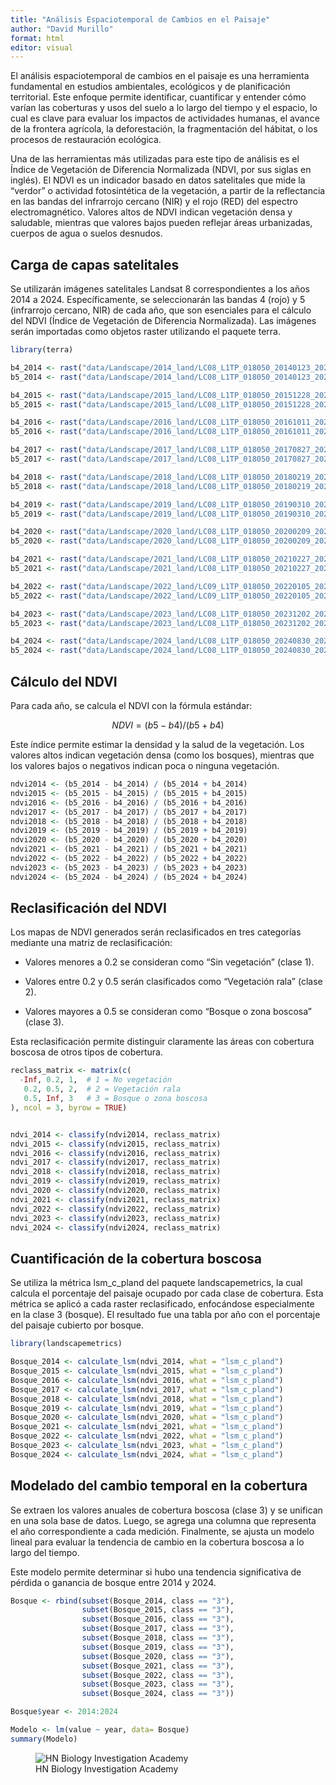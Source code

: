 ---
title: "Análisis Espaciotemporal de Cambios en el Paisaje"
author: "David Murillo"
format: html
editor: visual
---

El análisis espaciotemporal de cambios en el paisaje es una herramienta fundamental en estudios ambientales, ecológicos y de planificación territorial. Este enfoque permite identificar, cuantificar y entender cómo varían las coberturas y usos del suelo a lo largo del tiempo y el espacio, lo cual es clave para evaluar los impactos de actividades humanas, el avance de la frontera agrícola, la deforestación, la fragmentación del hábitat, o los procesos de restauración ecológica.

Una de las herramientas más utilizadas para este tipo de análisis es el Índice de Vegetación de Diferencia Normalizada (NDVI, por sus siglas en inglés). El NDVI es un indicador basado en datos satelitales que mide la "verdor" o actividad fotosintética de la vegetación, a partir de la reflectancia en las bandas del infrarrojo cercano (NIR) y el rojo (RED) del espectro electromagnético. Valores altos de NDVI indican vegetación densa y saludable, mientras que valores bajos pueden reflejar áreas urbanizadas, cuerpos de agua o suelos desnudos.

::: panel-tabset

## Carga de capas satelitales

Se utilizarán imágenes satelitales Landsat 8 correspondientes a los años 2014 a 2024. Específicamente, se seleccionarán las bandas 4 (rojo) y 5 (infrarrojo cercano, NIR) de cada año, que son esenciales para el cálculo del NDVI (Índice de Vegetación de Diferencia Normalizada). Las imágenes serán importadas como objetos raster utilizando el paquete terra.


```{r}
library(terra)

b4_2014 <- rast("data/Landscape/2014_land/LC08_L1TP_018050_20140123_20200912_02_T1_B4.TIF")
b5_2014 <- rast("data/Landscape/2014_land/LC08_L1TP_018050_20140123_20200912_02_T1_B5.TIF")

b4_2015 <- rast("data/Landscape/2015_land/LC08_L1TP_018050_20151228_20200908_02_T1_B4.TIF")
b5_2015 <- rast("data/Landscape/2015_land/LC08_L1TP_018050_20151228_20200908_02_T1_B5.TIF")

b4_2016 <- rast("data/Landscape/2016_land/LC08_L1TP_018050_20161011_20200905_02_T1_B4.TIF")
b5_2016 <- rast("data/Landscape/2016_land/LC08_L1TP_018050_20161011_20200905_02_T1_B5.TIF")

b4_2017 <- rast("data/Landscape/2017_land/LC08_L1TP_018050_20170827_20200903_02_T1_B4.TIF")
b5_2017 <- rast("data/Landscape/2017_land/LC08_L1TP_018050_20170827_20200903_02_T1_B5.TIF")

b4_2018 <- rast("data/Landscape/2018_land/LC08_L1TP_018050_20180219_20200902_02_T1_B4.TIF")
b5_2018 <- rast("data/Landscape/2018_land/LC08_L1TP_018050_20180219_20200902_02_T1_B5.TIF")

b4_2019 <- rast("data/Landscape/2019_land/LC08_L1TP_018050_20190310_20200829_02_T1_B4.TIF")
b5_2019 <- rast("data/Landscape/2019_land/LC08_L1TP_018050_20190310_20200829_02_T1_B5.TIF")

b4_2020 <- rast("data/Landscape/2020_land/LC08_L1TP_018050_20200209_20200823_02_T1_B4.TIF")
b5_2020 <- rast("data/Landscape/2020_land/LC08_L1TP_018050_20200209_20200823_02_T1_B5.TIF")

b4_2021 <- rast("data/Landscape/2021_land/LC08_L1TP_018050_20210227_20210227_02_T1_B4.TIF")
b5_2021 <- rast("data/Landscape/2021_land/LC08_L1TP_018050_20210227_20210227_02_T1_B5.TIF")

b4_2022 <- rast("data/Landscape/2022_land/LC09_L1TP_018050_20220105_20230502_02_T1_B4.TIF")
b5_2022 <- rast("data/Landscape/2022_land/LC09_L1TP_018050_20220105_20230502_02_T1_B5.TIF")

b4_2023 <- rast("data/Landscape/2023_land/LC08_L1TP_018050_20231202_20231209_02_T1_B4.TIF")
b5_2023 <- rast("data/Landscape/2023_land/LC08_L1TP_018050_20231202_20231209_02_T1_B5.TIF")

b4_2024 <- rast("data/Landscape/2024_land/LC08_L1TP_018050_20240830_20240906_02_T1_B4.TIF")
b5_2024 <- rast("data/Landscape/2024_land/LC08_L1TP_018050_20240830_20240906_02_T1_B5.TIF")
```

## Cálculo del NDVI

Para cada año, se calcula el NDVI con la fórmula estándar:

$$NDVI = (b5 - b4) / (b5 + b4)$$

Este índice permite estimar la densidad y la salud de la vegetación. Los valores altos indican vegetación densa (como los bosques), mientras que los valores bajos o negativos indican poca o ninguna vegetación.

```{r}
ndvi2014 <- (b5_2014 - b4_2014) / (b5_2014 + b4_2014)
ndvi2015 <- (b5_2015 - b4_2015) / (b5_2015 + b4_2015)
ndvi2016 <- (b5_2016 - b4_2016) / (b5_2016 + b4_2016)
ndvi2017 <- (b5_2017 - b4_2017) / (b5_2017 + b4_2017)
ndvi2018 <- (b5_2018 - b4_2018) / (b5_2018 + b4_2018)
ndvi2019 <- (b5_2019 - b4_2019) / (b5_2019 + b4_2019)
ndvi2020 <- (b5_2020 - b4_2020) / (b5_2020 + b4_2020)
ndvi2021 <- (b5_2021 - b4_2021) / (b5_2021 + b4_2021)
ndvi2022 <- (b5_2022 - b4_2022) / (b5_2022 + b4_2022)
ndvi2023 <- (b5_2023 - b4_2023) / (b5_2023 + b4_2023)
ndvi2024 <- (b5_2024 - b4_2024) / (b5_2024 + b4_2024)
```

## Reclasificación del NDVI

Los mapas de NDVI generados serán reclasificados en tres categorías mediante una matriz de reclasificación:

- Valores menores a 0.2 se consideran como "Sin vegetación" (clase 1).

- Valores entre 0.2 y 0.5 serán clasificados como "Vegetación rala" (clase 2).

- Valores mayores a 0.5 se consideran como "Bosque o zona boscosa" (clase 3).

Esta reclasificación permite distinguir claramente las áreas con cobertura boscosa de otros tipos de cobertura.



```{r}
reclass_matrix <- matrix(c(
  -Inf, 0.2, 1,  # 1 = No vegetación
   0.2, 0.5, 2,  # 2 = Vegetación rala
   0.5, Inf, 3   # 3 = Bosque o zona boscosa
), ncol = 3, byrow = TRUE)


ndvi_2014 <- classify(ndvi2014, reclass_matrix)
ndvi_2015 <- classify(ndvi2015, reclass_matrix)
ndvi_2016 <- classify(ndvi2016, reclass_matrix)
ndvi_2017 <- classify(ndvi2017, reclass_matrix)
ndvi_2018 <- classify(ndvi2018, reclass_matrix)
ndvi_2019 <- classify(ndvi2019, reclass_matrix)
ndvi_2020 <- classify(ndvi2020, reclass_matrix)
ndvi_2021 <- classify(ndvi2021, reclass_matrix)
ndvi_2022 <- classify(ndvi2022, reclass_matrix)
ndvi_2023 <- classify(ndvi2023, reclass_matrix)
ndvi_2024 <- classify(ndvi2024, reclass_matrix)
```

## Cuantificación de la cobertura boscosa

Se utiliza la métrica lsm_c_pland del paquete landscapemetrics, la cual calcula el porcentaje del paisaje ocupado por cada clase de cobertura. Esta métrica se aplicó a cada raster reclasificado, enfocándose especialmente en la clase 3 (bosque). El resultado fue una tabla por año con el porcentaje del paisaje cubierto por bosque.

```{r}
library(landscapemetrics)

Bosque_2014 <- calculate_lsm(ndvi_2014, what = "lsm_c_pland")
Bosque_2015 <- calculate_lsm(ndvi_2015, what = "lsm_c_pland")
Bosque_2016 <- calculate_lsm(ndvi_2016, what = "lsm_c_pland")
Bosque_2017 <- calculate_lsm(ndvi_2017, what = "lsm_c_pland")
Bosque_2018 <- calculate_lsm(ndvi_2018, what = "lsm_c_pland")
Bosque_2019 <- calculate_lsm(ndvi_2019, what = "lsm_c_pland")
Bosque_2020 <- calculate_lsm(ndvi_2020, what = "lsm_c_pland")
Bosque_2021 <- calculate_lsm(ndvi_2021, what = "lsm_c_pland")
Bosque_2022 <- calculate_lsm(ndvi_2022, what = "lsm_c_pland")
Bosque_2023 <- calculate_lsm(ndvi_2023, what = "lsm_c_pland")
Bosque_2024 <- calculate_lsm(ndvi_2024, what = "lsm_c_pland")

```

## Modelado del cambio temporal en la cobertura

Se extraen los valores anuales de cobertura boscosa (clase 3) y se unifican en una sola base de datos. Luego, se agrega una columna que representa el año correspondiente a cada medición. Finalmente, se ajusta un modelo lineal para evaluar la tendencia de cambio en la cobertura boscosa a lo largo del tiempo.

Este modelo permite determinar si hubo una tendencia significativa de pérdida o ganancia de bosque entre 2014 y 2024.

```{r}
Bosque <- rbind(subset(Bosque_2014, class == "3"),
                subset(Bosque_2015, class == "3"),
                subset(Bosque_2016, class == "3"),
                subset(Bosque_2017, class == "3"),
                subset(Bosque_2018, class == "3"),
                subset(Bosque_2019, class == "3"),
                subset(Bosque_2020, class == "3"),
                subset(Bosque_2021, class == "3"),
                subset(Bosque_2022, class == "3"),
                subset(Bosque_2023, class == "3"),
                subset(Bosque_2024, class == "3"))
```


```{r}
Bosque$year <- 2014:2024

Modelo <- lm(value ~ year, data= Bosque)
summary(Modelo)
```


:::


![HN Biology Investigation Academy](HN Cursos publicidad/HN Biology Inv large.jpg)